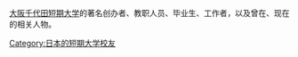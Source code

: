 [[大阪千代田短期大学|大阪千代田短期大学]]的著名创办者、教职人员、毕业生、工作者，以及曾在、现在的相关人物。

{{DEFAULTSORT:dà bǎn qiān dài tián duǎn qī dà xué}}

[[Category:日本的短期大学校友|Category:日本的短期大学校友]]